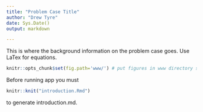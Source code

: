 ```yaml
---
title: "Problem Case Title"
author: "Drew Tyre"
date: Sys.Date()
output: markdown

---
```


This is where the background information on the 
problem case goes. Use LaTex for equations. 
```r
knitr::opts_chunk$set(fig.path='www/') # put figures in www directory so they are sent to client

```

Before running app you must 
 
```r
knitr::knit("introduction.Rmd")
```

to generate introduction.md. 
